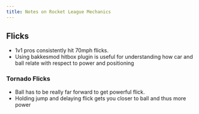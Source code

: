```yaml
---
title: Notes on Rocket League Mechanics
---
```


## Flicks

- 1v1 pros consistently hit 70mph flicks.
- Using bakkesmod hitbox plugin is useful for understanding
  how car and ball relate with respect to power and
  positioning

### Tornado Flicks

- Ball has to be really far forward to get powerful flick.
- Holding jump and delaying flick gets you closer to ball
  and thus more power
